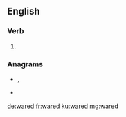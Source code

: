 ==English==

===Verb===
{{head|en|verb form}}

# {{en-past of|ware}}

===Anagrams===
* {{l|en|dewar}}, {{l|en|Dewar}}
* {{l|en|wader}}

[[de:wared]]
[[fr:wared]]
[[ku:wared]]
[[mg:wared]]